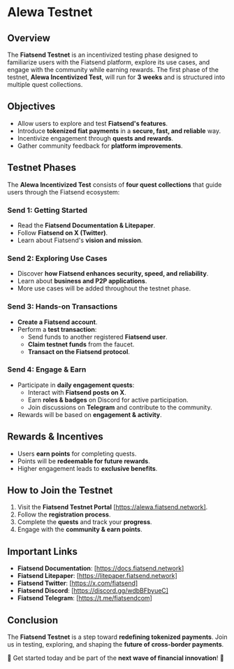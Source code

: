 # Alewa Testnet

## Overview

The **Fiatsend Testnet** is an incentivized testing phase designed to familiarize users with the Fiatsend platform, explore its use cases, and engage with the community while earning rewards. The first phase of the testnet, **Alewa Incentivized Test**, will run for **3 weeks** and is structured into multiple quest collections.

## Objectives

- Allow users to explore and test **Fiatsend's features**.
- Introduce **tokenized fiat payments** in a **secure, fast, and reliable** way.
- Incentivize engagement through **quests and rewards**.
- Gather community feedback for **platform improvements**.

## Testnet Phases

The **Alewa Incentivized Test** consists of **four quest collections** that guide users through the Fiatsend ecosystem:

### **Send 1: Getting Started**

- Read the **Fiatsend Documentation & Litepaper**.
- Follow **Fiatsend on X (Twitter)**.
- Learn about Fiatsend's **vision and mission**.

### **Send 2: Exploring Use Cases**

- Discover **how Fiatsend enhances security, speed, and reliability**.
- Learn about **business and P2P applications**.
- More use cases will be added throughout the testnet phase.

### **Send 3: Hands-on Transactions**

- **Create a Fiatsend account**.
- Perform a **test transaction**:
  - Send funds to another registered **Fiatsend user**.
  - **Claim testnet funds** from the faucet.
  - **Transact on the Fiatsend protocol**.

### **Send 4: Engage & Earn**

- Participate in **daily engagement quests**:
  - Interact with **Fiatsend posts on X**.
  - Earn **roles & badges** on Discord for active participation.
  - Join discussions on **Telegram** and contribute to the community.
- Rewards will be based on **engagement & activity**.

## Rewards & Incentives

- Users **earn points** for completing quests.
- Points will be **redeemable for future rewards**.
- Higher engagement leads to **exclusive benefits**.

## How to Join the Testnet

1. Visit the **Fiatsend Testnet Portal** [https://alewa.fiatsend.network].
2. Follow the **registration process**.
3. Complete the **quests** and track your **progress**.
4. Engage with the **community & earn points**.

## Important Links

- **Fiatsend Documentation**: [https://docs.fiatsend.network]
- **Fiatsend Litepaper**: [https://litepaper.fiatsend.network]
- **Fiatsend Twitter**: [https://x.com/fiatsend]
- **Fiatsend Discord**: [https://discord.gg/wdbBFbyueC]
- **Fiatsend Telegram**: [https://t.me/fiatsendcom]

## Conclusion

The **Fiatsend Testnet** is a step toward **redefining tokenized payments**. Join us in testing, exploring, and shaping the **future of cross-border payments**.

🚀 Get started today and be part of the **next wave of financial innovation**! 🚀
